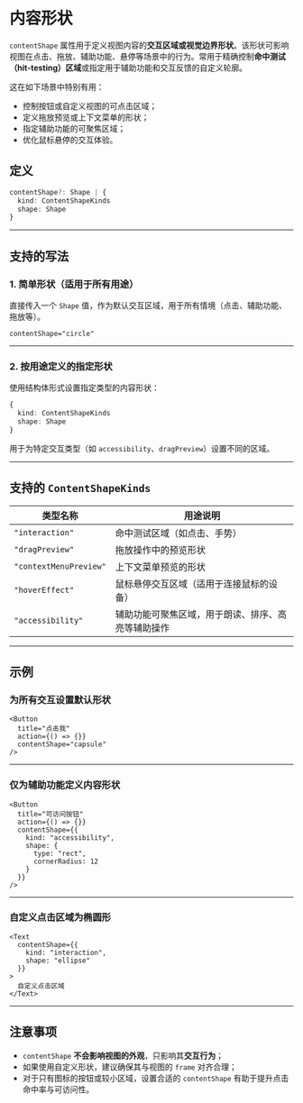 # 内容形状 

`contentShape` 属性用于定义视图内容的**交互区域或视觉边界形状**。该形状可影响视图在点击、拖放、辅助功能、悬停等场景中的行为。常用于精确控制**命中测试（hit-testing）区域**或指定用于辅助功能和交互反馈的自定义轮廓。

这在如下场景中特别有用：

* 控制按钮或自定义视图的可点击区域；
* 定义拖放预览或上下文菜单的形状；
* 指定辅助功能的可聚焦区域；
* 优化鼠标悬停的交互体验。

## 定义

```ts
contentShape?: Shape | {
  kind: ContentShapeKinds
  shape: Shape
}
```

---

## 支持的写法

### 1. 简单形状（适用于所有用途）

直接传入一个 `Shape` 值，作为默认交互区域，用于所有情境（点击、辅助功能、拖放等）。

```tsx
contentShape="circle"
```

---

### 2. 按用途定义的指定形状

使用结构体形式设置指定类型的内容形状：

```ts
{
  kind: ContentShapeKinds
  shape: Shape
}
```

用于为特定交互类型（如 `accessibility`、`dragPreview`）设置不同的区域。

---

## 支持的 `ContentShapeKinds`

| 类型名称                   | 用途说明                      |
| ---------------------- | ------------------------- |
| `"interaction"`        | 命中测试区域（如点击、手势）            |
| `"dragPreview"`        | 拖放操作中的预览形状                |
| `"contextMenuPreview"` | 上下文菜单预览的形状                |
| `"hoverEffect"`        | 鼠标悬停交互区域（适用于连接鼠标的设备）      |
| `"accessibility"`      | 辅助功能可聚焦区域，用于朗读、排序、高亮等辅助操作 |

---

## 示例

### 为所有交互设置默认形状

```tsx
<Button
  title="点击我"
  action={() => {}}
  contentShape="capsule"
/>
```

---

### 仅为辅助功能定义内容形状

```tsx
<Button
  title="可访问按钮"
  action={() => {}}
  contentShape={{
    kind: "accessibility",
    shape: {
      type: "rect",
      cornerRadius: 12
    }
  }}
/>
```

---

### 自定义点击区域为椭圆形

```tsx
<Text
  contentShape={{
    kind: "interaction",
    shape: "ellipse"
  }}
>
  自定义点击区域
</Text>
```

---

## 注意事项

* `contentShape` **不会影响视图的外观**，只影响其**交互行为**；
* 如果使用自定义形状，建议确保其与视图的 `frame` 对齐合理；
* 对于只有图标的按钮或较小区域，设置合适的 `contentShape` 有助于提升点击命中率与可访问性。
